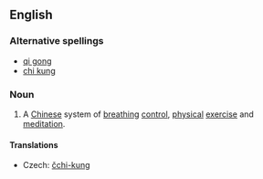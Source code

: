 ==English==
{{wikipedia}}
===Alternative spellings===
* [[qi gong]]
* [[chi kung]]

===Noun===
{{en-noun|-}}

# A [[Chinese]] system of [[breathing]] [[control]], [[physical]] [[exercise]] and [[meditation]].

====Translations====
{{trans-top|system of breathing control}}
* Czech: [[čchi-kung]] {{m}}
{{trans-mid}}
{{trans-bottom}}